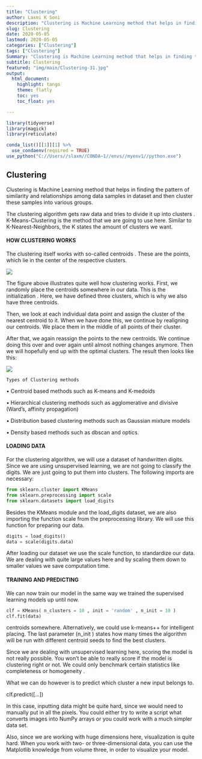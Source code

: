 ```yaml
---
title: "Clustering"
author: Laxmi K Soni 
description: "Clustering is Machine Learning method that helps in finding the pattern of similarity and relationships among data samples in dataset and then cluster these samples into various groups."
slug: Clustering
date: 2020-05-05
lastmod: 2020-05-05
categories: ["Clustering"]
tags: ["Clustering"]
Summary: "Clustering is Machine Learning method that helps in finding the pattern of similarity and relationships among data samples in dataset and then cluster these samples into various groups."
subtitle: Clustering
featured: "img/main/Clustering-31.jpg"
output:
  html_document:
    highlight: tango
    theme: flatly
    toc: yes
    toc_float: yes

---
```



```r
library(tidyverse)
library(magick)
library(reticulate)

conda_list()[[1]][1] %>% 
  use_condaenv(required = TRUE)
use_python("C://Users//slaxm//CONDA~1//envs//myenv1//python.exe")

```

## Clustering

Clustering is Machine Learning method that helps in finding the pattern of similarity and relationships among data samples in dataset and then cluster these samples into various groups.



The clustering algorithm gets raw data and tries to divide it up into clusters . K-Means-Clustering is the method that we are going to use here. Similar to K-Nearest-Neighbors, the K states the amount of clusters we want.

#### HOW CLUSTERING WORKS

The clustering itself works with so-called centroids . These are the points, which lie in the center of the respective clusters.

![](/img/main/howclustering.png)

The figure above illustrates quite well how clustering works. First, we randomly place the centroids somewhere in our data. This is the initialization . Here, we have defined three clusters, which is why we also have three centroids.

Then, we look at each individual data point and assign the cluster of the nearest centroid to it. When we have done this, we continue by realigning our centroids. We place them in the middle of all points of their cluster.

After that, we again reassign the points to the new centroids. We continue doing this over and over again until almost nothing changes anymore. Then we will hopefully end up with the optimal clusters. The result then looks like this:


![](/img/main/howclustering1.png)


`Types of Clustering methods`

•	 Centroid based methods such as K-means and K-medoids

•	 Hierarchical clustering methods such as agglomerative and divisive (Ward’s, affinity
propagation)

•	 Distribution based clustering methods such as Gaussian mixture models

•	 Density based methods such as dbscan and optics.


#### LOADING DATA

For the clustering algorithm, we will use a dataset of handwritten digits. Since we are using unsupervised learning, we are not going to classify the digits. We are just going to put them into clusters. The following imports are necessary:

```python
from sklearn.cluster import KMeans
from sklearn.preprocessing import scale
from sklearn.datasets import load_digits
```

Besides the KMeans module and the load_digits dataset, we are also importing the function scale from the preprocessing library. We will use this function for preparing our data.

```python
digits = load_digits()
data = scale(digits.data)
```

After loading our dataset we use the scale function, to standardize our data. We are dealing with quite large values here and by scaling them down to smaller values we save computation time.


#### TRAINING AND PREDICTING

We can now train our model in the same way we trained the supervised learning models up until now.

```python
clf = KMeans( n_clusters = 10 , init = 'random' , n_init = 10 )
clf.fit(data)
```

centroids somewhere. Alternatively, we could use k-means++ for intelligent placing.
The last parameter (n_init ) states how many times the algorithm will be run with different centroid seeds to find the best clusters.

Since we are dealing with unsupervised learning here, scoring the model is not really possible. You won’t be able to really score if the model is clustering right or not. We could only benchmark certain statistics like completeness or homogeneity .

What we can do however is to predict which cluster a new input belongs to.

clf.predict([...])

In this case, inputting data might be quite hard, since we would need to manually put in all the pixels. You could either try to write a script what converts images into NumPy arrays or you could work with a much simpler data set.

Also, since we are working with huge dimensions here, visualization is quite hard. When you work with two- or three-dimensional data, you can use the Matplotlib knowledge from volume three, in order to visualize your model.